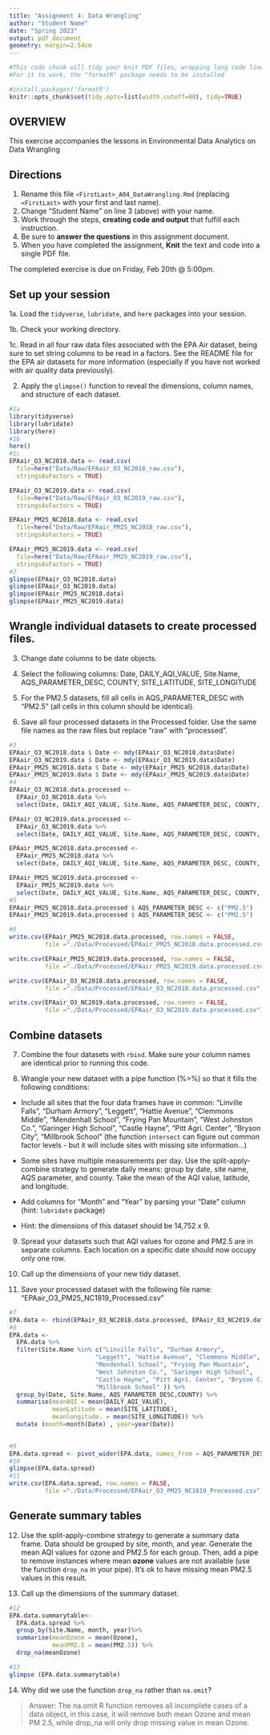 ```yaml
---
title: "Assignment 4: Data Wrangling"
author: "Student Name"
date: "Spring 2023"
output: pdf_document
geometry: margin=2.54cm
---
```


```r
#This code chunk will tidy your knit PDF files, wrapping long code lines
#For it to work, the "formatR" package needs to be installed

#install.packages('formatR')
knitr::opts_chunk$set(tidy.opts=list(width.cutoff=80), tidy=TRUE)
```


## OVERVIEW

This exercise accompanies the lessons in Environmental Data Analytics on Data Wrangling 

## Directions

1.  Rename this file `<FirstLast>_A04_DataWrangling.Rmd` (replacing `<FirstLast>` with your first and last name).
2. Change "Student Name" on line 3 (above) with your name.
3. Work through the steps, **creating code and output** that fulfill each instruction.
4. Be sure to **answer the questions** in this assignment document.
5. When you have completed the assignment, **Knit** the text and code into a single PDF file.

The completed exercise is due on Friday, Feb 20th @ 5:00pm.

## Set up your session 

1a. Load the `tidyverse`,  `lubridate`, and `here` packages into your session.

1b. Check your working directory.

1c. Read in all four raw data files associated with the EPA Air dataset, being sure to set string columns to be read in a factors. See the README file for the EPA air datasets for more information (especially if you have not worked with air quality data previously). 

2. Apply the `glimpse()` function to reveal the dimensions, column names, and structure of each dataset. 

```r
#1a 
library(tidyverse)
library(lubridate)
library(here) 
#1b 
here()
#1c 
EPAair_O3_NC2018.data <- read.csv(
  file=here("Data/Raw/EPAair_O3_NC2018_raw.csv"), 
  stringsAsFactors = TRUE)

EPAair_O3_NC2019.data <- read.csv(
  file=here("Data/Raw/EPAair_O3_NC2019_raw.csv"), 
  stringsAsFactors = TRUE)

EPAair_PM25_NC2018.data <- read.csv(
  file=here("Data/Raw/EPAair_PM25_NC2018_raw.csv"), 
  stringsAsFactors = TRUE)

EPAair_PM25_NC2019.data <- read.csv(
  file=here("Data/Raw/EPAair_PM25_NC2019_raw.csv"), 
  stringsAsFactors = TRUE)
#2 
glimpse(EPAair_O3_NC2018.data)
glimpse(EPAair_O3_NC2019.data)
glimpse(EPAair_PM25_NC2018.data)
glimpse(EPAair_PM25_NC2019.data)
```


## Wrangle individual datasets to create processed files.

3. Change date columns to be date objects.

4. Select the following columns: Date, DAILY_AQI_VALUE, Site.Name, AQS_PARAMETER_DESC, COUNTY, SITE_LATITUDE, SITE_LONGITUDE

5. For the PM2.5 datasets, fill all cells in AQS_PARAMETER_DESC with "PM2.5" (all cells in this column should be identical).

6. Save all four processed datasets in the Processed folder. Use the same file names as the raw files but replace "raw" with "processed".

```r
#3
EPAair_O3_NC2018.data $ Date <- mdy(EPAair_O3_NC2018.data$Date)
EPAair_O3_NC2019.data $ Date <- mdy(EPAair_O3_NC2019.data$Date)
EPAair_PM25_NC2018.data $ Date <- mdy(EPAair_PM25_NC2018.data$Date)
EPAair_PM25_NC2019.data $ Date <- mdy(EPAair_PM25_NC2019.data$Date)
#4
EPAair_O3_NC2018.data.processed <- 
  EPAair_O3_NC2018.data %>%
  select(Date, DAILY_AQI_VALUE, Site.Name, AQS_PARAMETER_DESC, COUNTY, SITE_LATITUDE, SITE_LONGITUDE) 

EPAair_O3_NC2019.data.processed <- 
  EPAair_O3_NC2019.data %>%
  select(Date, DAILY_AQI_VALUE, Site.Name, AQS_PARAMETER_DESC, COUNTY, SITE_LATITUDE, SITE_LONGITUDE)

EPAair_PM25_NC2018.data.processed <- 
  EPAair_PM25_NC2018.data %>%
  select(Date, DAILY_AQI_VALUE, Site.Name, AQS_PARAMETER_DESC, COUNTY, SITE_LATITUDE, SITE_LONGITUDE) 

EPAair_PM25_NC2019.data.processed <- 
  EPAair_PM25_NC2019.data %>%
  select(Date, DAILY_AQI_VALUE, Site.Name, AQS_PARAMETER_DESC, COUNTY, SITE_LATITUDE, SITE_LONGITUDE) 
#5
EPAair_PM25_NC2018.data.processed $ AQS_PARAMETER_DESC <- c("PM2.5")
EPAair_PM25_NC2019.data.processed $ AQS_PARAMETER_DESC <- c("PM2.5")

#6
write.csv(EPAair_PM25_NC2018.data.processed, row.names = FALSE, 
          file ="./Data/Processed/EPAair_PM25_NC2018.data.processed.csv")

write.csv(EPAair_PM25_NC2019.data.processed, row.names = FALSE, 
          file ="./Data/Processed/EPAair_PM25_NC2019.data.processed.csv")

write.csv(EPAair_O3_NC2018.data.processed, row.names = FALSE, 
          file ="./Data/Processed/EPAair_O3_NC2018.data.processed.csv")

write.csv(EPAair_O3_NC2019.data.processed, row.names = FALSE, 
          file ="./Data/Processed/EPAair_O3_NC2019.data.processed.csv")

```


## Combine datasets

7. Combine the four datasets with `rbind`. Make sure your column names are identical prior to running this code.

8. Wrangle your new dataset with a pipe function (%>%) so that it fills the following conditions: 

  * Include all sites that the four data frames have in common: "Linville Falls", "Durham Armory", "Leggett", "Hattie Avenue", "Clemmons Middle", "Mendenhall School", "Frying Pan Mountain", "West Johnston Co.", "Garinger High School", "Castle Hayne", "Pitt Agri. Center", "Bryson City", "Millbrook School" (the function `intersect` can figure out common factor levels - but it will include sites with missing site information...) 

  * Some sites have multiple measurements per day. Use the split-apply-combine strategy to generate daily means: group by date, site name, AQS parameter, and county. Take the mean of the AQI value, latitude, and longitude.
  
  * Add columns for "Month" and "Year" by parsing your "Date" column (hint: `lubridate` package)
  
  * Hint: the dimensions of this dataset should be 14,752 x 9.

9. Spread your datasets such that AQI values for ozone and PM2.5 are in separate columns. Each location on a specific date should now occupy only one row.

10. Call up the dimensions of your new tidy dataset.

11. Save your processed dataset with the following file name: "EPAair_O3_PM25_NC1819_Processed.csv"

```r
#7 
EPA.data <- rbind(EPAair_O3_NC2018.data.processed, EPAair_O3_NC2019.data.processed, EPAair_PM25_NC2018.data.processed, EPAair_PM25_NC2019.data.processed)
#8 
EPA.data <- 
  EPA.data %>%
  filter(Site.Name %in% c("Linville Falls", "Durham Armory", 
                        "Leggett", "Hattie Avenue", "Clemmons Middle", 
                        "Mendenhall School", "Frying Pan Mountain", 
                        "West Johnston Co.", "Garinger High School", 
                        "Castle Hayne", "Pitt Agri. Center", "Bryson City", 
                        "Millbrook School" )) %>%
  group_by(Date, Site.Name, AQS_PARAMETER_DESC,COUNTY) %>%
  summarise(meanAQI = mean(DAILY_AQI_VALUE), 
            meanLatitude = mean(SITE_LATITUDE),
            meanlongitude. = mean(SITE_LONGITUDE)) %>%
  mutate (month=month(Date) , year=year(Date))
  

#9
EPA.data.spread <- pivot_wider(EPA.data, names_from = AQS_PARAMETER_DESC, values_from = meanAQI)
#10
glimpse(EPA.data.spread)
#11
write.csv(EPA.data.spread, row.names = FALSE, 
          file ="./Data/Processed/EPAair_O3_PM25_NC1819_Processed.csv")
```


## Generate summary tables

12. Use the split-apply-combine strategy to generate a summary data frame. Data should be grouped by site, month, and year. Generate the mean AQI values for ozone and PM2.5 for each group. Then, add a pipe to remove instances where mean **ozone** values are not available (use the function `drop_na` in your pipe). It's ok to have missing mean PM2.5 values in this result. 

13. Call up the dimensions of the summary dataset.

```r

#12
EPA.data.summarytable<- 
  EPA.data.spread %>%
  group_by(Site.Name, month, year)%>%
  summarise(meanOzone = mean(Ozone), 
            meanPM2.5 = mean(PM2.5)) %>%
  drop_na(meanOzone)

#13
glimpse (EPA.data.summarytable)

```

14. Why did we use the function `drop_na` rather than `na.omit`?

> Answer: The na.omit R function removes all incomplete cases of a data object, in this case, it will remove both mean Ozone and mean PM 2.5, while drop_na will only drop missing value in mean Ozone.
